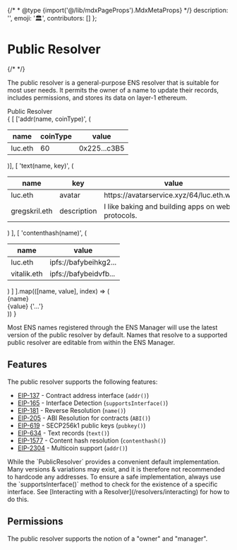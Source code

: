 
{/* * @type {import('@/lib/mdxPageProps').MdxMetaProps} */}
    description: '',
    emoji: '🏛️',
    contributors: []
};

# Public Resolver

{/* <WIP /> */}

The public resolver is a general-purpose ENS resolver that is suitable for most user needs. It permits the owner of a name to update their records, includes permissions, and stores its data on layer-1 ethereum.

<div className="card1 p-4 flex justify-center items-center overflow-hidden text-xl space-x-2">
    <Usertag name="alice.eth" variant="small" />
    <div className="bg-ens-v2-blue-light text-ens-v2-blue-default rounded-md px-3 py-2 text-sm font-bold space-y-2">
        <div>Public Resolver</div>
        {
        [
            ['addr(name, coinType)',
                (
                    <table className="w-full table-fixed">
                        <thead>
                            <tr>
                                <th>name</th>
                            <th>coinType</th>
                            <th>value</th>
                        </tr>
                    </thead>
                    <tbody>
                        <tr>
                            <td>luc.eth</td>
                            <td>60</td>
                            <td>0x225...c3B5</td>
                        </tr>
                    </tbody>
                </table>
        )], [
            'text(name, key)',
            (
                <table className="w-full table-fixed">
                    <thead>
                        <tr>
                            <th>name</th>
                            <th>key</th>
                            <th>value</th>
                        </tr>
                    </thead>
                    <tbody>
                        <tr>
                            <td>luc.eth</td>
                            <td>avatar</td>
                            <td className="text-ellipsis">https://avatarservice.xyz/64/luc.eth.webp</td>
                        </tr>
                        <tr>
                            <td>gregskril.eth</td>
                            <td>description</td>
                            <td className="text-ellipsis">I like baking and building apps on web3 protocols.</td>
                        </tr>
                    </tbody>
                </table>
            )
        ],
        [
            'contenthash(name)',
            (
                <table className="w-full table-fixed">
                    <thead>
                        <tr>
                            <th>name</th>
                            <th>value</th>
                        </tr>
                    </thead>
                    <tbody>
                        <tr>
                            <td>luc.eth</td>
                            <td>ipfs://bafybeihkg2...</td>
                        </tr>
                        <tr>
                            <td>vitalik.eth</td>
                            <td>ipfs://bafybeidvfb...</td>
                        </tr>
                    </tbody>
                </table>
            )
        ]
        ].map(([name, value], index) => (
        <div className="space-y-1">
            <div className="-ml-4 bg-ens-v2-magenta-light text-ens-v2-magenta-default px-2 rounded-md w-fit">{name}</div>
            <div className="text-xs max-w-md whitespace-nowrap">
                {value}
                <span className="text-center w-[80%] block">{'...'}</span>
            </div>
        </div>
        ))
        }
    </div>
</div>

Most ENS names registered through the ENS Manager will use the latest version of the public resolver by default.
Names that resolve to a supported public resolver are editable from within the ENS Manager.

## Features

The public resolver supports the following features:

-   [EIP-137](https://eips.ethereum.org/EIPS/eip-137) - Contract address interface (`addr()`)
-   [EIP-165](https://eips.ethereum.org/EIPS/eip-165) - Interface Detection (`supportsInterface()`)
-   [EIP-181](https://eips.ethereum.org/EIPS/eip-181) - Reverse Resolution (`name()`)
-   [EIP-205](https://eips.ethereum.org/EIPS/eip-205) - ABI Resolution for contracts (`ABI()`)
-   [EIP-619](https://eips.ethereum.org/EIPS/eip-619) - SECP256k1 public keys (`pubkey()`)
-   [EIP-634](https://eips.ethereum.org/EIPS/eip-634) - Text records (`text()`)
-   [EIP-1577](https://eips.ethereum.org/EIPS/eip-1577) - Content hash resolution (`contenthash()`)
-   [EIP-2304](https://eips.ethereum.org/EIPS/eip-2304) - Multicoin support (`addr()`)

<Note>
    While the `PublicResolver` provides a convenient default implementation.
    Many versions & variations may exist, and it is therefore not recommended to
    hardcode any addresses. To ensure a safe implementation, always use the `supportsInterface()` method to check for the existence of a specific interface.
    See [Interacting with a Resolver](/resolvers/interacting) for how to do this.
</Note>

## Permissions

The public resolver supports the notion of a "owner" and "manager".

